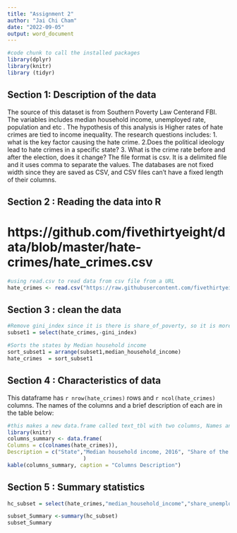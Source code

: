 ---
title: "Assignment 2"
author: "Jai Chi Cham"
date: "2022-09-05"
output: word_document
---

```{r setup, include=FALSE}
#code chunk to call the installed packages
library(dplyr)
library(knitr)
library (tidyr)
```

## Section 1: Description of the data

The source of this dataset is from Southern Poverty Law Centerand FBI. The variables includes median household income, unemployed rate, population and etc . The hypothesis of this analysis is Higher rates of hate crimes are tied to income inequality. The research questions includes: 1. what is the key factor causing the hate crime. 2.Does the political ideology lead to hate crimes in a specific state? 3. What is the crime rate before and after the election, does it change?
The file format is csv. It is a delimited file and it uses comma to separate the values. The databases are not fixed width since they are saved as CSV, and CSV files can’t have a fixed length of their columns.

## Section 2 : Reading the data into R
# https://github.com/fivethirtyeight/data/blob/master/hate-crimes/hate_crimes.csv
```{r, include=TRUE}
#using read.csv to read data from csv file from a URL
hate_crimes <- read.csv("https://raw.githubusercontent.com/fivethirtyeight/data/master/hate-crimes/hate_crimes.csv")
```

## Section 3 : clean the data
```{r}
#Remove gini_index since it is there is share_of_poverty, so it is more or less duplicate fields.
subset1 = select(hate_crimes,-gini_index)

#Sorts the states by Median household income
sort_subset1 = arrange(subset1,median_household_income)
hate_crimes  = sort_subset1
```


## Section 4 : Characteristics of data

This dataframe has `r nrow(hate_crimes)` rows and `r ncol(hate_crimes)` columns. The names of the columns and a brief description of each are in the table below:

```{r results = TRUE}
#this makes a new data.frame called text_tbl with two columns, Names and Description
library(knitr)
columns_summary <- data.frame(
Columns = c(colnames(hate_crimes)),
Description = c("State","Median household income, 2016", "Share of the population that is unemployed (seasonally adjusted), Sept. 2016","Share of the population that lives in metropolitan areas, 2015","Share of the population that are not U.S. citizens, 2015","Share of white residents who are living in poverty, 2015","Gini Index, 2015","Share of the population that is not white, 2015","Share of 2016 U.S. presidential voters who voted for Donald Trump","Hate crimes per 100,000 population, Southern Poverty Law Center, Nov. 9-18, 2016","Average annual hate crimes per 100,000 population, FBI, 2010-2015")
                        )
kable(columns_summary, caption = "Columns Description")  
```
## Section 5 : Summary statistics
```{r}
hc_subset = select(hate_crimes,"median_household_income","share_unemployed_seasonal","share_population_in_metro_areas")
```

```{r, include = TRUE}
subset_Summary <-summary(hc_subset) 
subset_Summary 
```

